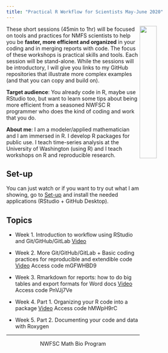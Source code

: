 ```yaml
---
title: "Practical R Workflow for Scientists May-June 2020"
---
```


<img style="float: right;" src="images/tools-logo-transparent.png" width=30%>

These short sessions (45min to 1hr) will be focused on tools and practices for NMFS scientists to help you be **faster, more efficient and organized** in your coding and in merging reports with code. The focus of these workshops is practical skills and tools. Each session will be stand-alone. While the sessions will be introductory, I will give you links to my GitHub repositories that illustrate more complex examples (and that you can copy and build on).

**Target audience**: You already code in R, maybe use RStudio too, but want to learn some tips about being more efficient from a seasoned NWFSC R programmer who does the kind of coding and work that you do.

**About me**: I am a modeler/applied mathematician and I am immersed in R. I develop R packages for public use. I teach time-series analysis at the University of Washington (using R) and I teach workshops on R and reproducible research.

## Set-up

You can just watch or if you want to try out what I am showing, go to [Set-up](https://rverse-tutorials.github.io/RWorkflow-NWFSC-2020/set-up.html) and install the needed applications (RStudio + GitHub Desktop).

## Topics

* Week 1. Introduction to workflow using RStudio and Git/GitHub/GitLab [Video](https://www.youtube.com/watch?v=HxIpxVdQsDs)

* Week 2. More Git/GitHub/GitLab + Basic coding practices for reproducible and extendible code [Video](https://noaanmfs-meets.webex.com/recordingservice/sites/noaanmfs-meets/recording/playback/cfdafd50f1444e06a6e451c543ef9f18) Access code mGFWHBD9

* Week 3. Rmarkdown for reports: how to do big tables and export formats for Word docs [Video](https://noaanmfs-meets.webex.com/recordingservice/sites/noaanmfs-meets/recording/playback/93f61a4954dc4b2dbebb1a78618d6e66) Access code PnVJj7Ve

* Week 4. Part 1. Organizing your R code into a package [Video](https://noaanmfs-meets.webex.com/recordingservice/sites/noaanmfs-meets/recording/playback/805b85c62dc24d4d9ea82e3c3845b395) Access code hMWpH9rC

* Week 5. Part 2. Documenting your code and data with Roxygen

<hr>

<div style="text-align: center">
<i class="fas fa-cubes"></i> NWFSC Math Bio Program <i class="fas fa-cubes"></i>
</div>